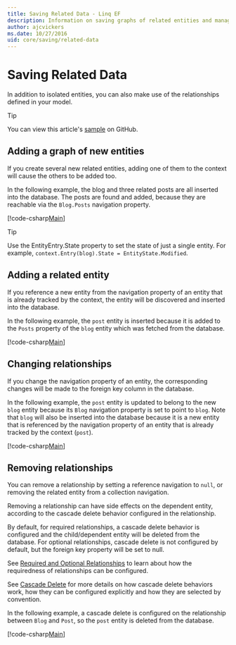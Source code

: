 ```yaml
---
title: Saving Related Data - Linq EF
description: Information on saving graphs of related entities and managing relationships in Linq Entity Framework
author: ajcvickers
ms.date: 10/27/2016
uid: core/saving/related-data
---
```

# Saving Related Data

In addition to isolated entities, you can also make use of the relationships defined in your model.

> [!TIP]
> You can view this article's [sample](https://github.com/dotnet/EntityFramework.Docs/tree/main/samples/core/Saving/RelatedData/) on GitHub.

## Adding a graph of new entities

If you create several new related entities, adding one of them to the context will cause the others to be added too.

In the following example, the blog and three related posts are all inserted into the database. The posts are found and added, because they are reachable via the `Blog.Posts` navigation property.

[!code-csharp[Main](../../../samples/core/Saving/RelatedData/Sample.cs#AddingGraphOfEntities)]

> [!TIP]
> Use the EntityEntry.State property to set the state of just a single entity. For example, `context.Entry(blog).State = EntityState.Modified`.

## Adding a related entity

If you reference a new entity from the navigation property of an entity that is already tracked by the context, the entity will be discovered and inserted into the database.

In the following example, the `post` entity is inserted because it is added to the `Posts` property of the `blog` entity which was fetched from the database.

[!code-csharp[Main](../../../samples/core/Saving/RelatedData/Sample.cs#AddingRelatedEntity)]

## Changing relationships

If you change the navigation property of an entity, the corresponding changes will be made to the foreign key column in the database.

In the following example, the `post` entity is updated to belong to the new `blog` entity because its `Blog` navigation property is set to point to `blog`. Note that `blog` will also be inserted into the database because it is a new entity that is referenced by the navigation property of an entity that is already tracked by the context (`post`).

[!code-csharp[Main](../../../samples/core/Saving/RelatedData/Sample.cs#ChangingRelationships)]

## Removing relationships

You can remove a relationship by setting a reference navigation to `null`, or removing the related entity from a collection navigation.

Removing a relationship can have side effects on the dependent entity, according to the cascade delete behavior configured in the relationship.

By default, for required relationships, a cascade delete behavior is configured and the child/dependent entity will be deleted from the database. For optional relationships, cascade delete is not configured by default, but the foreign key property will be set to null.

See [Required and Optional Relationships](xref:core/modeling/relationships#required-and-optional-relationships) to learn about how the requiredness of relationships can be configured.

See [Cascade Delete](xref:core/saving/cascade-delete) for more details on how cascade delete behaviors work, how they can be configured explicitly and  how they are selected by convention.

In the following example, a cascade delete is configured on the relationship between `Blog` and `Post`, so the `post` entity is deleted from the database.

[!code-csharp[Main](../../../samples/core/Saving/RelatedData/Sample.cs#RemovingRelationships)]
